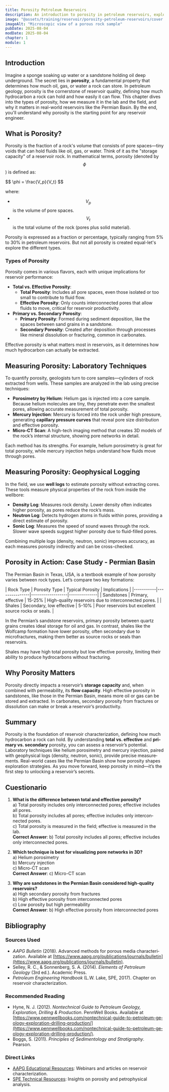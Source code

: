 ```yaml
---
title: Porosity Petroleum Reservoirs
description: An introduction to porosity in petroleum reservoirs, exploring its types, measurement techniques, and applications in reservoir characterization
image: "@assets/training/reservoir/porosity-petroleum-reservoirs/cover.jpg"
imageAlt: "Microscopic view of a porous rock sample"
pubDate: 2025-08-04
modDate: 2025-08-04
chapter: 1
module: 1
---
```


## Introduction

Imagine a sponge soaking up water or a sandstone holding oil deep underground. The secret lies in **porosity**, a fundamental property that determines how much oil, gas, or water a rock can store. In petroleum geology, porosity is the cornerstone of reservoir quality, defining how much hydrocarbon a rock can hold and how easily it can flow. This chapter dives into the types of porosity, how we measure it in the lab and the field, and why it matters in real-world reservoirs like the Permian Basin. By the end, you'll understand why porosity is the starting point for any reservoir engineer.

## What is Porosity?

Porosity is the fraction of a rock's volume that consists of pore spaces—tiny voids that can hold fluids like oil, gas, or water. Think of it as the "storage capacity" of a reservoir rock. In mathematical terms, porosity (denoted by $$\phi$$) is defined as:

<div class="math-wrapper">
$$
\phi = \frac{V_p}{V_t}
$$
</div>

where:
- $$V_p$$ is the volume of pore spaces.
- $$V_t$$ is the total volume of the rock (pores plus solid material).

Porosity is expressed as a fraction or percentage, typically ranging from 5% to 30% in petroleum reservoirs. But not all porosity is created equal-let's explore the different types.

### Types of Porosity

Porosity comes in various flavors, each with unique implications for reservoir performance:

- **Total vs. Effective Porosity**:
  - **Total Porosity**: Includes all pore spaces, even those isolated or too small to contribute to fluid flow.
  - **Effective Porosity**: Only counts interconnected pores that allow fluids to move, critical for reservoir productivity.
- **Primary vs. Secondary Porosity**:
  - **Primary Porosity**: Formed during sediment deposition, like the spaces between sand grains in a sandstone.
  - **Secondary Porosity**: Created after deposition through processes like mineral dissolution or fracturing, common in carbonates.

<Notice type="info">Effective porosity is what matters most in reservoirs, as it determines how much hydrocarbon can actually be extracted.</Notice>

## Measuring Porosity: Laboratory Techniques

To quantify porosity, geologists turn to core samples—cylinders of rock extracted from wells. These samples are analyzed in the lab using precise techniques:

- **Porosimetry by Helium**: Helium gas is injected into a core sample. Because helium molecules are tiny, they penetrate even the smallest pores, allowing accurate measurement of total porosity.
- **Mercury Injection**: Mercury is forced into the rock under high pressure, generating **capillary pressure curves** that reveal pore size distribution and effective porosity.
- **Micro-CT Scan**: A high-tech imaging method that creates 3D models of the rock’s internal structure, showing pore networks in detail.

Each method has its strengths. For example, helium porosimetry is great for total porosity, while mercury injection helps understand how fluids move through pores.

## Measuring Porosity: Geophysical Logging

In the field, we use **well logs** to estimate porosity without extracting cores. These tools measure physical properties of the rock from inside the wellbore:

- **Density Log**: Measures rock density. Lower density often indicates higher porosity, as pores reduce the rock’s mass.
- **Neutron Log**: Detects hydrogen atoms in fluids within pores, providing a direct estimate of porosity.
- **Sonic Log**: Measures the speed of sound waves through the rock. Slower wave speeds suggest higher porosity due to fluid-filled pores.

<Notice type="tip">Combining multiple logs (density, neutron, sonic) improves accuracy, as each measures porosity indirectly and can be cross-checked.</Notice>

## Porosity in Action: Case Study - Permian Basin

The Permian Basin in Texas, USA, is a textbook example of how porosity varies between rock types. Let’s compare two key formations:

<div class="table-wrapper">
| Rock Type | Porosity Type | Typical Porosity | Implications |
|-----------|---------------|------------------|--------------|
| Sandstones    | Primary, effective | 15-25%              | High-quality reservoirs due to interconnected pores. |
| Shales        | Secondary, low effective | 5-10%              | Poor reservoirs but excellent source rocks or seals. |
</div>

In the Permian’s sandstone reservoirs, primary porosity between quartz grains creates ideal storage for oil and gas. In contrast, shales like the Wolfcamp formation have lower porosity, often secondary due to microfractures, making them better as source rocks or seals than reservoirs.

<Notice type="warning">Shales may have high total porosity but low effective porosity, limiting their ability to produce hydrocarbons without fracturing.</Notice>

## Why Porosity Matters

Porosity directly impacts a reservoir’s **storage capacity** and, when combined with permeability, its **flow capacity**. High effective porosity in sandstones, like those in the Permian Basin, means more oil or gas can be stored and extracted. In carbonates, secondary porosity from fractures or dissolution can make or break a reservoir’s productivity.

<Youtube client:only="react" id="8z1b8Z3Z9kQ" title="Introduction to Porosity in Petroleum Geology" lang="en" />

## Summary

Porosity is the foundation of reservoir characterization, defining how much hydrocarbon a rock can hold. By understanding **total vs. effective** and **primary vs. secondary** porosity, you can assess a reservoir’s potential. Laboratory techniques like helium porosimetry and mercury injection, paired with geophysical logs (density, neutron, sonic), provide precise measurements. Real-world cases like the Permian Basin show how porosity shapes exploration strategies. As you move forward, keep porosity in mind—it’s the first step to unlocking a reservoir’s secrets.

## Cuestionario

1. **What is the difference between total and effective porosity?**
   <br/> a) Total porosity includes only interconnected pores; effective includes all pores.
   <br/> b) Total porosity includes all pores; effective includes only interconnected pores.
   <br/> c) Total porosity is measured in the field; effective is measured in the lab.
   <br/> **Correct Answer**: b) Total porosity includes all pores; effective includes only interconnected pores.

2. **Which technique is best for visualizing pore networks in 3D?**
   <br/> a) Helium porosimetry
   <br/> b) Mercury injection
   <br/> c) Micro-CT scan
   <br/> **Correct Answer**: c) Micro-CT scan

3. **Why are sandstones in the Permian Basin considered high-quality reservoirs?**
   <br/> a) High secondary porosity from fractures
   <br/> b) High effective porosity from interconnected pores
   <br/> c) Low porosity but high permeability
   <br/> **Correct Answer**: b) High effective porosity from interconnected pores

## Bibliography

### Sources Used
- *AAPG Bulletin* (2018). Advanced methods for porous media characterization. Available at [https://www.aapg.org/publications/journals/bulletin](https://www.aapg.org/publications/journals/bulletin).
- Selley, R. C., & Sonnenberg, S. A. (2014). *Elements of Petroleum Geology* (3rd ed.). Academic Press.
- *Petroleum Engineering Handbook* (L.W. Lake, SPE, 2017). Chapter on reservoir characterization.

### Recommended Reading
- Hyne, N. J. (2012). *Nontechnical Guide to Petroleum Geology, Exploration, Drilling & Production*. PennWell Books. Available at [https://www.pennwellbooks.com/nontechnical-guide-to-petroleum-geology-exploration-drilling-production/](https://www.pennwellbooks.com/nontechnical-guide-to-petroleum-geology-exploration-drilling-production/).
- Boggs, S. (2011). *Principles of Sedimentology and Stratigraphy*. Pearson.

### Direct Links
- [AAPG Educational Resources](https://www.aapg.org/learn): Webinars and articles on reservoir characterization.
- [SPE Technical Resources](https://www.spe.org/en/): Insights on porosity and petrophysical analysis.
